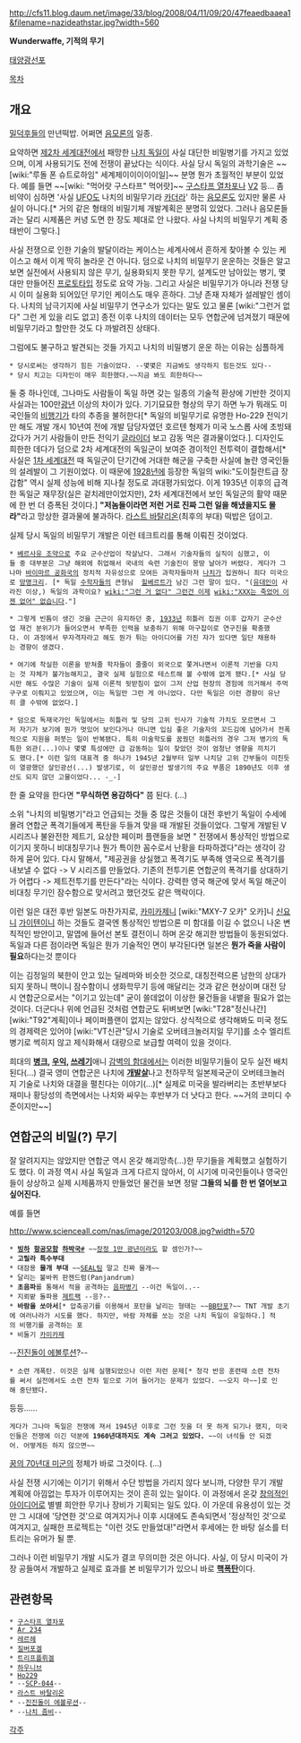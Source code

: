 http://cfs11.blog.daum.net/image/33/blog/2008/04/11/09/20/47feaedbaaea1&filename=nazideathstar.jpg?width=560

'''Wunderwaffe, 기적의 무기'''

[http://gall.dcinside.com/list.php?id=worldwar2&no=33300 태양광선포]

[[목차]]

== 개요 ==

[[밀덕후]]들의 만년떡밥. 어쩌면 [[음모론]]의 일종.

요약하면 [[제2차 세계대전]]에서 패망한 [[나치 독일]]이 사실 대단한 비밀병기를 가지고 있었으며, 이게 사용되기도 전에 전쟁이 끝났다는 식이다. 사실 당시 독일의 과학기술은 ~~[wiki:"루돌 폰 슈트로하임" 세계제이이이이이일]~~ 분명 뭔가 초월적인 부분이 있었다. 예를 들면 ~~[wiki: "먹어랏 구스타프" 먹어랏]~~ [[구스타프 열차포]]나 [[V2]] 등... 좀 비약이 심하면 '사실 [[UFO]]도 나치의 비밀무기라 [[카더라]]' 하는 [[음모론]]도 있지만 물론 사실이 아니다.[* 거의 같은 형태의 비밀기체 개발계획은 분명히 있었다. 그러나 음모론들과는 달리 시제품은 커녕 도면 한 장도 제대로 안 나왔다. 사실 나치의 비밀무기 계획 중 태반이 그렇다.]

사실 전쟁으로 인한 기술의 발달이라는 케이스는 세계사에서 흔하게 찾아볼 수 있는 케이스고 해서 이게 딱히 놀라운 건 아니다. 덤으로 나치의 비밀무기 운운하는 것들은 알고보면 실전에서 사용되지 않은 무기, 실용화되지 못한 무기, 설계도만 남아있는 병기, 몇 대만 만들어진 [[프로토타입]] 정도로 요약 가능. 그리고 사실은 비밀무기가 아니라 전쟁 당시 이미 실용화 되어있던 무기인 케이스도 매우 흔하다. 그냥 존재 자체가 설레발인 셈이다. 나치의 남극기지에 사실 비밀무기 연구소가 있다는 말도 있고 물론 [wiki:"그런거 없다" 그런 게 있을 리도 없고] 종전 이후 나치의 데이터는 모두 연합군에 넘겨졌기 때문에 비밀무기라고 할만한 것도 다 까발려진 상태다.

그럼에도 불구하고 발견되는 것들 가지고 나치의 비밀병기 운운 하는 이유는 심플하게

 * 당시로써는 생각하기 힘든 기술이었다. --몇몇은 지금봐도 생각하지 힘든것도 있다--
 * 당시 치고는 디자인이 매우 희한했다.~~지금 봐도 희한하다~~

둘 중 하나인데, 그나마도 사람들이 독일 하면 갖는 일종의 기술적 환상에 기반한 것이지 사실과는 100만[[광년]] 이상의 차이가 있다. 기기묘묘한 형상의 무기 하면 누가 뭐래도 미국인들의 [[비행기]]가 타의 추종을 불허한다[* 독일의 비밀무기로 유명한 Ho-229 전익기만 해도 개발 개시 10년여 전에 개발 담당자였던 호르텐 형제가 미국 노스롭 사에 초빙돼 갔다가 거기 사람들이 만든 전익기 [[글라이더]] 보고 감동 먹은 결과물이었다.]. 디자인도 희한한 데다가 덤으로 2차 세계대전의 독일군이 보여준 경이적인 전투력이 결합해서[* 사실은 [[1차 세계대전]] 때 독일군이 단기간에 거대한 해군을 구축한 사실에 놀란 영국인들의 설레발이 그 기원이었다. 이 때문에 [[1928년]]에 등장한 독일의 wiki:"도이칠란트급 장갑함" 역시 실제 성능에 비해 지나칠 정도로 과대평가되었다. 이게 1935년 이후의 급격한 독일군 재무장(실은 겉치레만이었지만), 2차 세계대전에서 보인 독일군의 활약 때문에 한 번 더 증폭된 것이다.] '''"저놈들이라면 저런 거로 진짜 그런 일을 해냈을지도 몰라"'''라고 망상한 결과물에 불과하다. [[라스트 바탈리온]](최후의 부대) 떡밥은 덤이고.

실제 당시 독일의 비밀무기 개발은 이런 테크트리를 통해 이뤄진 것이었다.

 * [[베르사유 조약]]으로 주요 군수산업이 작살났다. 그래서 기술자들의 실직이 심했고, 이들 중 대부분은 그냥 해외에 취업해서 국내의 숙련 기술진이 몽땅 날아가 버렸다. 게다가 그나마 [[바이마르 공화국]]의 정치적 자유성으로 모여든 과학자들마저 [[나치]]가 집권하니 죄다 미국으로 [[망명]]크리. [* 독일 [[수학자]]들의 큰형님  [[힐베르트]]가 남긴 그런 말이 있다. "([[유대인]]이 사라진 이상,) 독일의 과학이요? [[wiki:"그런 거 없다" 그런건 이제]] [[wiki:"XXX는 죽었어 이젠 없어" 없습니다]]."]

 * 그렇게 빈틈이 생긴 것을 근근이 유지하던 중, [[1933년]] 히틀러 집권 이후 갑자기 군수산업 재건 분위기가 들어오면서 부족한 인력을 보충하기 위해 마구잡이로 연구진을 확충했다. 이 과정에서 무자격자라고 해도 뭔가 튀는 아이디어를 가진 자가 있다면 일단 채용하는 경향이 생겼다.

 * 여기에 착실한 이론을 받쳐줄 학자들이 줄줄이 외국으로 쫓겨나면서 이론적 기반을 다지는 것 자체가 불가능해지고, 결국 실제 실험으로 테스트해 볼 수밖에 없게 됐다.[* 사실 당시만 해도 수많은 기술이 실제 이론적 뒷받침이 없이 그저 산업 현장의 경험에 의거해서 주먹구구로 이뤄지고 있었으며, 이는 독일만 그런 게 아니었다. 다만 독일은 이런 경향이 유난히 클 수밖에 없었다.]

 * 덤으로 독재국가인 독일에서는 히틀러 및 당의 고위 인사가 기술적 가치도 모르면서 그저 자기가 보기에 뭔가 멋있어 보인다거나 아니면 입심 좋은 기술자의 꼬드김에 넘어가서 전폭적으로 지원을 퍼붓는 일이 반복됐다. 특히 미술학도를 꿈꿨던 히틀러의 경우 그저 병기의 독특한 외관(...)이나 몇몇 특성에만 급 감동하는 일이 잦았던 것이 엄청난 영향을 끼치기도 했다.[* 이런 일의 대표격 중 하나가 1945년 2월부터 일부 나치당 고위 간부들이 미친듯이 열광했던 살인광선(...) 발생기로, 이 살인광선 발생기의 주요 부품은 1890년도 이후 생산도 되지 않던 고물이었다... -_-]

한 줄 요약을 한다면 '''"무식하면 용감하다"''' 쯤 된다. (...)


소위 "나치의 비밀병기"라고 언급되는 것들 중 많은 것들이 대전 후반기 독일이 수세에 몰려 연합군 폭격기들에게 폭탄을 두들겨 맞을 때 개발된 것들이었다. 그렇게 개발된 V시리즈나 불완전한 제트기, 요상한 페이퍼 플랜들을 보면 " 전쟁에서 통상적인 방법으로 이기지 못하니 비대칭무기나 뭔가 특이한 꼼수로서 난황을 타파하겠다"라는 생각이 강하게 묻어 있다. 다시 말해서, "제공권을 상실했고 폭격기도 부족해 영국으로 폭격기를 내보낼 수 없다 -> V 시리즈를 만들었다. 기존의 전투기론 연합군의 폭격기를 상대하기가 어렵다 -> 제트전투기를 만든다"라는 식이다. 강력한 영국 해군에 맞서 독일 해군이 비대칭 무기인 잠수함으로 맞서려고 했던것도 같은 맥락이다. 

이런 일은 대전 후반 일본도 마찬가지로, [[카미카제]]니 [wiki:"MXY-7 오카" 오카]니 [[신요]]니 [[가이텐]]이니 하는 것들도 결국엔 통상적인 방법으론 미 함대를 이길 수 없으니 나온 변칙적인 방안이고, 말엽에 들어선 본토 결전이니 하며 온갖 해괴한 방법들이 동원되었다. 독일과 다른 점이라면 독일은 뭔가 기술적인 면이 부각된다면 일본은 '''뭔가 죽을 사람이 필요'''하다는것 뿐이다 

이는 김정일의 북한이 안고 있는 딜레마와 비슷한 것으로, 대칭전력으론 남한의 상대가 되지 못하니 핵이니 잠수함이니 생화학무기 등에 매달리는 것과 같은 현상이며 대전 당시 연합군으로서는 "이기고 있는데" 굳이 쓸데없이 이상한 물건들을 내뱉을 필요가 없는 것이다. 더군다나 위에 언급된 것처럼 연합군도 뒤벼보면 [wiki:"T28"정신나간] [wiki:"T92"계획]이나 페이퍼플랜이 없지는 않았다. 상식적으로 생각해봐도 미국 정도의 경제력은 있어야 [wiki:"VT신관"당시 기술로 오버테크놀러지일 무기]를 소수 엘리트 병기로 썩히지 않고 제식화해서 대량으로 보급할 여력이 있을 것이다.

희대의 '''[[병크]], [[우익]], [[쓰레기]]'''애니 [[감벽의 함대]]에서는 이러한 비밀무기들이 모두 실전 배치된다(...) 결국 영미 연합군은 나치에 '''[[개발살]]'''나고 천하무적 일본제국군이 오버테크놀러지 기술로 나치와 대결을 펼친다는 이야기(...)[* 실제로 미국을 발라버리는 초반부보다 재미나 황당성의 측면에서는 나치와 싸우는 후반부가 더 낫다고 한다. ~~거의 코미디 수준이지만~~]

== 연합군의 비밀(?) 무기 == 
잘 알려지지는 않았지만 연합군 역시 온갖 해괴망측(...)한 무기들을 계획했고 실험하기도 했다. 이 과정 역시 사실 독일과 크게 다르지 않아서, 이 시기에 미국인들이나 영국인들이 상상하고 실제 시제품까지 만들었던 물건을 보면 정말 '''그들의 뇌를 한 번 열어보고 싶어진다.'''

예를 들면

http://www.scienceall.com/nas/image/201203/008.jpg?width=570
 * '''[[빙하]] [[항공모함]] [[하박국]]'''[http://www.scienceall.com/contents/contents.sca?todo=contentsraw&bbsid=819&articleid=291201 #] ~~[[장정 1만 광년]]이라도 할 셈인가?~~
 * '''고릴라 특수부대'''
 * 대잠용 '''물개 부대''' ~~[[네이비 씰|SEAL]]팀 말고 진짜 물개~~
 * 달리는 불바퀴 판젠드럼(Panjandrum)
 * '''초음파'''를 통해서 적을 공격하는 [[음파병기]] --이건 독일이..--
 * 지뢰밭 돌파용 [[제트팩]] --응?--
 * '''바람을 쏘아서'''[* 압축공기를 이용해서 포탄을 날리는 형태는 ~~[[BB탄포]]?~~ TNT 개발 초기에 여러나라가 시도를 했다. 하지만, 바람 자체를 쏘는 것은 나치 독일이 유일하다.] 적의 비행기를 공격하는 포 
 * 비둘기 [[카미카제]]
--[[진진돌이 에볼루션]]?--
{{{#!html
<img src=http://dcimg1.dcinside.com/viewimage.php?id=worldwar2&no=29bcc427b49d3fa762b3d3a70f9e3332e54bd0c3f7040f48ece7b38a04a57de31080ab5ab51185&f_no=3782d429e2ed76ac7eb8?width=570
}}}
{{{#!html
<img src=http://dcimg1.dcinside.com/viewimage.php?id=worldwar2&no=29bcc427b49d3fa762b3d3a70f9e3332e54bd0c3f7040f48ece7b38a04eb12e32c8d3bf0c14fcf8cf25ffe4966e9&f_no=79edd477bc8339f438bbd4b7469f2e2d6b?width=570
}}}
 * 소련 개폭탄. 이것은 실제 실행되었으나 이런 저런 문제[* 청각 반응 훈련때 소련 전차를 써서 실전에서도 소련 전차 밑으로 기어 들어가는 문제가 있었다. ~~오지 마~~]로 인해 중단됐다.

등등……

 게다가 그나마 독일은 전쟁에 져서 1945년 이후로 그런 짓을 더 못 하게 되기나 했지, 미국인들은 전쟁에 이긴 덕분에 '''1960년대까지도 계속 그러고 있었다.''' ~~이 녀석들 안 되겠어. 어떻게든 하지 않으면~~

[[꿈의 70년대 미군]]의 정체가 바로 그것이다. (...)

사실 전쟁 시기에는 이기기 위해서 수단 방법을 가리지 않다 보니까, 다양한 무기 개발 계획에 아낌없는 투자가 이루어지는 것이 흔히 있는 일이다. 이 과정에서 온갖 [[장잉력|창의적인 아이디어]]로 별별 희안한 무기나 장비가 기획되는 일도 있다. 이 가운데 유용성이 있는 것만 그 시대에 '당연한 것'으로 여겨지거나 이후 시대에도 존속되면서 '정상적인 것'으로 여겨지고, 실패한 프로젝트는 "이런 것도 만들었대!"라면서 후세에는 한 바탕 실소를 터트리는 유머가 될 뿐.

그러나 이런 비밀무기 개발 시도가 결코 무의미한 것은 아니다. 사실, 이 당시 미국이 가장 공들여서 개발하고 실제로 효과를 본 비밀무기가 있으니 바로 '''[[핵폭탄]]'''이다.

== 관련항목 ==
 * [[구스타프 열차포]]
 * [[Ar 234]]
 * [[레르헤]]
 * [[질버포겔]]
 * [[트리프플뤼겔]]
 * [[하우니브]]
 * [[Ho229]]
 * --[[SCP-044]]--
 * [[라스트 바탈리온]]
 * --[[진진돌이 에볼루션]]--
 * --[[나치 좀비]]--

[[각주]]
